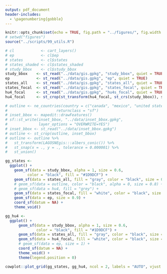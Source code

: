 ```yaml
---
output: pdf_document
header-includes: 
  - \pagenumbering{gobble}
---
```


```r
knitr::opts_chunk$set(echo = TRUE, fig.path = "../figures/", fig.width = 6.5, fig.height = 4.5)
# setwd("figures")
source("../scripts/99_utils.R")
```

```r
# cl            <- cart_layers()
# ep            <- cl$ep
# states        <- cl$states
# states_shaded <- cl$states_shaded
# study_bbox    <- cl$study_bbox
study_bbox    <- st_read("../data/gis.gpkg", "study_bbox", quiet = TRUE)[3,]
ep            <- st_read("../data/gis.gpkg", "ep", quiet = TRUE)
states_all    <- st_read("../data/gis.gpkg", "states_all", quiet = TRUE)
states_focal  <- st_read("../data/gis.gpkg", "states_focal", quiet = TRUE)
hu4_focal     <- st_read("../data/gis.gpkg", "hu4s_focal", quiet = TRUE)
hu4_focal     <- st_crop(st_transform(hu4_focal, st_crs(study_bbox)), study_bbox) 

# outline <- ne_countries(country = c("canada", "mexico", "united states of america"), 
#                      returnclass = "sf")
# inset_bbox <- mapedit::drawFeatures()
# sf::st_write(inset_bbox, "../data/inset_bbox.gpkg", 
#              layer_options = "OVERWRITE=YES")
# inset_bbox <- st_read("../data/inset_bbox.gpkg")
# outline <- st_crop(outline, inset_bbox)
# outline <- outline %>%
#   st_transform(LAGOSNEgis:::albers_conic()) %>%
#   st_snap(x = ., y = ., tolerance = 0.000001) %>%
#   st_union()

gg_states <- 
  ggplot() + 
    geom_sf(data = study_bbox, alpha = 1, size = 0.6, 
          color = "black", fill = "#1D9DCF") +
    geom_sf(data = states_all, fill = "gray", color = "black", size = 0.3) +
    # geom_sf(data = outline, color = "black", alpha = 0, size = 0.8) +
    # geom_sf(data = hu4, fill = "grey") +
    geom_sf(data = states_focal, fill = "white", color = "black", size = 0.4) + 
    geom_sf(data = ep, size = 0.9) +
    coord_sf(datum = NA) +
    theme_void()

gg_hu4 <- 
  ggplot() + 
      geom_sf(data = study_bbox, alpha = 1, size = 0.6, 
              color = "black", fill = "#1D9DCF") +
      geom_sf(data = states_all, fill = "gray", color = "black", size = 0.3) +
      geom_sf(data = hu4_focal, fill = "white", color = "black", size = 0.4) +
      # geom_sf(data = ep, size = 1) +
      coord_sf(datum = NA) +
      theme_void() + 
      theme(legend.position = 0)

cowplot::plot_grid(gg_states, gg_hu4, ncol = 2, labels = "AUTO", vjust = 8, hjust = -1)
```

